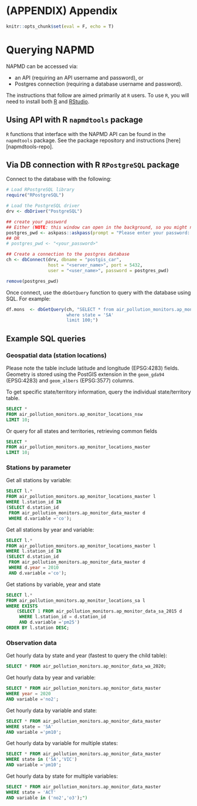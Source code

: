 # (APPENDIX) Appendix {-}

```r
knitr::opts_chunk$set(eval = F, echo = T)
```

# Querying NAPMD

NAPMD can be accessed via:

- an API (requiring an API username and password), or 
- Postgres connection (requiring a database username and password).

The instructions that follow are aimed primarily at `R` users. To use `R`, you will need to install both [R](https://www.r-project.org/) and [RStudio](https://posit.co/download/rstudio-desktop/).

## Using API with R `napmdtools` package

`R` functions that interface with the NAPMD API can be found in the `napmdtools` package. See the package repository and instructions [here][napmdtools-repo].

## Via DB connection with R `RPostgreSQL` package

Connect to the database with the following:

```r
# Load RPostgreSQL library
require("RPostgreSQL")

# Load the PostgreSQL driver
drv <- dbDriver("PostgreSQL")

## create your password
## Either (NOTE: this window can open in the background, so you might need to minimise RStudio to see it.
postgres_pwd <- askpass::askpass(prompt = "Please enter your password: ")
## OR
# postgres_pwd <- "<your_password>"

## Create a connection to the postgres database 
ch <- dbConnect(drv, dbname = "postgis_car",
                host = "<server_name>", port = 5432,
                user = "<user_name>", password = postgres_pwd)

remove(postgres_pwd)
```

Once connect, use the `dbGetQuery` function to query with the database using SQL. For example:

```r

df.mons  <- dbGetQuery(ch, "SELECT * from air_pollution_monitors.ap_monitor_data_master 
                       where state = 'SA'
                       limit 100;")

```

## Example SQL queries

### Geospatial data (station locations)

Please note the table include latitude and longitude (EPSG:4283) fields. Geometry is stored using the PostGIS extension in the `geom_gda94` (EPSG:4283) and `geom_albers` (EPSG:3577) columns.

To get specific state/territory information, query the individual state/territory table.

```sql
SELECT * 
FROM air_pollution_monitors.ap_monitor_locations_nsw
LIMIT 10;
```

Or query for all states and territories, retrieving common fields

```sql
SELECT * 
FROM air_pollution_monitors.ap_monitor_locations_master
LIMIT 10;
```

### Stations by parameter

Get all stations by variable:

```sql
SELECT l.* 
FROM air_pollution_monitors.ap_monitor_locations_master l
WHERE l.station_id IN 
(SELECT d.station_id 
 FROM air_pollution_monitors.ap_monitor_data_master d
 WHERE d.variable ='co');
```

Get all stations by year and variable:
 
```sql
SELECT l.* 
FROM air_pollution_monitors.ap_monitor_locations_master l
WHERE l.station_id IN 
(SELECT d.station_id 
 FROM air_pollution_monitors.ap_monitor_data_master d
 WHERE d.year = 2010
 AND d.variable ='co');
```

Get stations by variable, year and state

```sql
SELECT l.* 
FROM air_pollution_monitors.ap_monitor_locations_sa l
WHERE EXISTS 
	(SELECT 1 FROM air_pollution_monitors.ap_monitor_data_sa_2015 d
	 WHERE l.station_id = d.station_id
	 AND d.variable ='pm25')
ORDER BY l.station DESC;
```

### Observation data

Get hourly data by state and year (fastest to query the child table):
```sql
SELECT * FROM air_pollution_monitors.ap_monitor_data_wa_2020;
```

Get hourly data by year and variable:
```sql
SELECT * FROM air_pollution_monitors.ap_monitor_data_master
WHERE year = 2020
AND variable ='no2';
```

Get hourly data by variable and state:
```sql
SELECT * FROM air_pollution_monitors.ap_monitor_data_master
WHERE state = 'SA'
AND variable ='pm10';
```

Get hourly data by variable for multiple states:
```sql
SELECT * FROM air_pollution_monitors.ap_monitor_data_master
WHERE state in ('SA','VIC')
AND variable ='pm10';
```

Get hourly data by state for multiple variables:
```sql
SELECT * FROM air_pollution_monitors.ap_monitor_data_master
WHERE state = 'ACT'
AND variable in ('no2','o3');")
```

<!-- ## Via pgAdmin 4 -->

<!--  - Connect to the database instructions can be found [here][4]. -->
<!--  - Query examples can be found [here][5] -->

<!-- ## Access the data scripts with a database connection -->
<!--  - Connect to the database instructions can be found [here][6]. -->
<!--  - Query examples can be found [here][7]. -->
